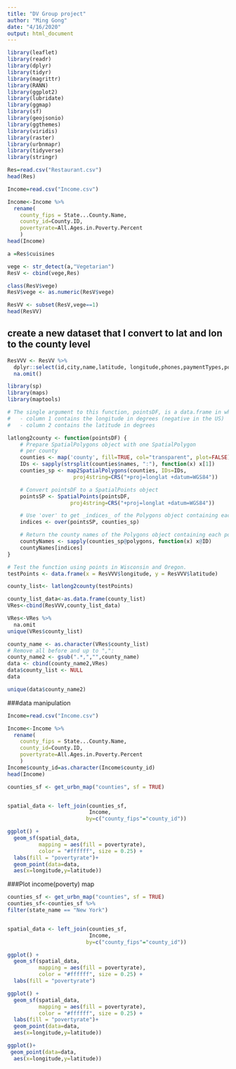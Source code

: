 ```yaml
---
title: "DV Group project"
author: "Ming Gong"
date: "4/16/2020"
output: html_document
---
```

```r
library(leaflet)
library(readr)
library(dplyr)
library(tidyr)
library(magrittr)
library(RANN)
library(ggplot2)
library(lubridate)
library(ggmap)
library(sf)
library(geojsonio)
library(ggthemes)
library(viridis)
library(raster)
library(urbnmapr)
library(tidyverse)
library(stringr)
```

```r
Res=read.csv("Restaurant.csv")
head(Res)
```

```r
Income=read.csv("Income.csv")

Income<-Income %>% 
  rename(
    county_fips = State...County.Name,
    county_id=County.ID,
    povertyrate=All.Ages.in.Poverty.Percent
    )
head(Income)
```



```r
a =Res$cuisines
```

```r
vege <- str_detect(a,"Vegetarian")
ResV <- cbind(vege,Res)
```

```r
class(ResV$vege)
ResV$vege <- as.numeric(ResV$vege)
```

```r
ResVV <- subset(ResV,vege==1) 
head(ResVV)
```

## create a new dataset that I convert to lat and lon to the county level
```r
ResVVV <- ResVV %>% 
  dplyr::select(id,city,name,latitude, longitude,phones,paymentTypes,postalCode) %>% 
  na.omit()


```
```r
library(sp)
library(maps)
library(maptools)

# The single argument to this function, pointsDF, is a data.frame in which:
#   - column 1 contains the longitude in degrees (negative in the US)
#   - column 2 contains the latitude in degrees

latlong2county <- function(pointsDF) {
    # Prepare SpatialPolygons object with one SpatialPolygon
    # per county
    counties <- map('county', fill=TRUE, col="transparent", plot=FALSE)
    IDs <- sapply(strsplit(counties$names, ":"), function(x) x[1])
    counties_sp <- map2SpatialPolygons(counties, IDs=IDs,
                     proj4string=CRS("+proj=longlat +datum=WGS84"))

    # Convert pointsDF to a SpatialPoints object 
    pointsSP <- SpatialPoints(pointsDF, 
                    proj4string=CRS("+proj=longlat +datum=WGS84"))

    # Use 'over' to get _indices_ of the Polygons object containing each point 
    indices <- over(pointsSP, counties_sp)

    # Return the county names of the Polygons object containing each point
    countyNames <- sapply(counties_sp@polygons, function(x) x@ID)
    countyNames[indices]
}

# Test the function using points in Wisconsin and Oregon.
testPoints <- data.frame(x = ResVVV$longitude, y = ResVVV$latitude)

county_list<- latlong2county(testPoints)
```

```r
county_list_data<-as.data.frame(county_list)
VRes<-cbind(ResVVV,county_list_data)
```

```r
VRes<-VRes %>%
  na.omit
unique(VRes$county_list)
```

```r
county_name <- as.character(VRes$county_list)
# Remove all before and up to ",":
county_name2 <- gsub(".*,","",county_name)
data <- cbind(county_name2,VRes)  
data$county_list <- NULL
data
```

```r
unique(data$county_name2)
```








###data manipulation
```r
Income=read.csv("Income.csv")

Income<-Income %>% 
  rename(
    county_fips = State...County.Name,
    county_id=County.ID,
    povertyrate=All.Ages.in.Poverty.Percent
    )
Income$county_id=as.character(Income$county_id)
head(Income)
```
```r
counties_sf <- get_urbn_map("counties", sf = TRUE)


spatial_data <- left_join(counties_sf,
                          Income,
                         by=c("county_fips"="county_id"))

ggplot() +
  geom_sf(spatial_data,
          mapping = aes(fill = povertyrate),
          color = "#ffffff", size = 0.25) +
  labs(fill = "povertyrate")+
  geom_point(data=data,
  aes(x=longitude,y=latitude))
```




###Plot income(poverty) map
```r

counties_sf <- get_urbn_map("counties", sf = TRUE)
counties_sf<-counties_sf %>%
filter(state_name == "New York")


spatial_data <- left_join(counties_sf,
                          Income,
                         by=c("county_fips"="county_id"))

ggplot() +
  geom_sf(spatial_data,
          mapping = aes(fill = povertyrate),
          color = "#ffffff", size = 0.25) +
  labs(fill = "povertyrate")

```

```r
ggplot() +
  geom_sf(spatial_data,
          mapping = aes(fill = povertyrate),
          color = "#ffffff", size = 0.25) +
  labs(fill = "povertyrate")+
  geom_point(data=data,
  aes(x=longitude,y=latitude))

```
```r
ggplot()+
 geom_point(data=data,
  aes(x=longitude,y=latitude))
```
